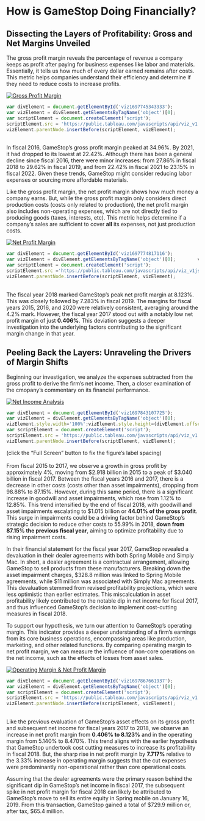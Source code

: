 # How is GameStop Doing Financially? {-}
## Dissecting the Layers of Profitability: Gross and Net Margins Unveiled {-}
The gross profit margin reveals the percentage of revenue a company keeps as profit after paying for business expenses like labor and materials. Essentially, it tells us how much of every dollar earned  remains after costs. This metric helps companies understand their efficiency and determine if they need to reduce costs to increase profits. 

<div class='tableauPlaceholder' id='viz1697745343333' style='position: relative'><noscript><a href='#'><img alt='Gross Profit Margin ' src='https:&#47;&#47;public.tableau.com&#47;static&#47;images&#47;st&#47;stock_project&#47;GrossProfitMargin&#47;1_rss.png' style='border: none' /></a></noscript><object class='tableauViz'  style='display:none;'><param name='host_url' value='https%3A%2F%2Fpublic.tableau.com%2F' /> <param name='embed_code_version' value='3' /> <param name='site_root' value='' /><param name='name' value='stock_project&#47;GrossProfitMargin' /><param name='tabs' value='no' /><param name='toolbar' value='yes' /><param name='static_image' value='https:&#47;&#47;public.tableau.com&#47;static&#47;images&#47;st&#47;stock_project&#47;GrossProfitMargin&#47;1.png' /> <param name='animate_transition' value='yes' /><param name='display_static_image' value='yes' /><param name='display_spinner' value='yes' /><param name='display_overlay' value='yes' /><param name='display_count' value='yes' /><param name='language' value='en-US' /><param name='filter' value='publish=yes' /></object></div> 

```js
var divElement = document.getElementById('viz1697745343333');                    
var vizElement = divElement.getElementsByTagName('object')[0];                    vizElement.style.width='100%';vizElement.style.height=(divElement.offsetWidth*0.75)+'px';     
var scriptElement = document.createElement('script');                    
scriptElement.src = 'https://public.tableau.com/javascripts/api/viz_v1.js';                    
vizElement.parentNode.insertBefore(scriptElement, vizElement);                
```
\
In fiscal 2016, GameStop's gross profit margin peaked at 34.96%. By 2021, it had dropped to its lowest at 22.42%. Although there has been a general decline since fiscal 2016, there were minor increases: from 27.86% in fiscal 2018 to 29.62% in fiscal 2019, and from 22.42% in fiscal 2021 to 23.15% in fiscal 2022. Given these trends, GameStop might consider reducing labor expenses or sourcing more affordable materials. 

Like the gross profit margin, the net profit margin shows how much money a company earns. But, while the gross profit margin only considers direct production costs (costs only related to production), the net profit margin also includes non-operating expenses, which are not directly tied to producing goods (taxes, interests, etc). This metric helps determine if a company's sales are sufficient to cover **all** its expenses, not just production costs. 

<div class='tableauPlaceholder' id='viz1697774817116' style='position: relative'><noscript><a href='#'><img alt='Net Profit Margin  ' src='https:&#47;&#47;public.tableau.com&#47;static&#47;images&#47;st&#47;stock_project&#47;NetProfitMargin&#47;1_rss.png' style='border: none' /></a></noscript><object class='tableauViz'  style='display:none;'><param name='host_url' value='https%3A%2F%2Fpublic.tableau.com%2F' /> <param name='embed_code_version' value='3' /> <param name='site_root' value='' /><param name='name' value='stock_project&#47;NetProfitMargin' /><param name='tabs' value='no' /><param name='toolbar' value='yes' /><param name='static_image' value='https:&#47;&#47;public.tableau.com&#47;static&#47;images&#47;st&#47;stock_project&#47;NetProfitMargin&#47;1.png' /> <param name='animate_transition' value='yes' /><param name='display_static_image' value='yes' /><param name='display_spinner' value='yes' /><param name='display_overlay' value='yes' /><param name='display_count' value='yes' /><param name='language' value='en-US' /><param name='filter' value='publish=yes' /></object></div>  

```js
var divElement = document.getElementById('viz1697774817116');         
var vizElement = divElement.getElementsByTagName('object')[0];        vizElement.style.width='100%';vizElement.style.height=(divElement.offsetWidth*0.75)+'px';       
var scriptElement = document.createElement('script');                 
scriptElement.src ='https://public.tableau.com/javascripts/api/viz_v1js';                 
vizElement.parentNode.insertBefore(scriptElement, vizElement);
```
\
The fiscal year 2018 marked GameStop's peak net profit margin at 8.123%. This was closely followed by 7.283% in fiscal 2019. The margins for fiscal years 2015, 2016, and 2020 were relatively consistent, averaging around the 4.2% mark. However, the fiscal year 2017 stood out with a notably low net profit margin of just **0.406%**. This deviation suggests a deeper investigation into the underlying factors contributing to the significant margin change in that year.

## Peeling Back the Layers: Unraveling the Drivers of Margin Shifts {-}

Beginning our investigation, we analyze the expenses subtracted from the gross profit to derive the firm's net income. Then, a closer examination of the cmopany's commentary on its financial performance.

<div class='tableauPlaceholder' id='viz1697843107725' style='position: relative'><noscript><a href='#'><img alt='Net Income Analysis ' src='https:&#47;&#47;public.tableau.com&#47;static&#47;images&#47;st&#47;stock_project&#47;NetIncomeAnalysis&#47;1_rss.png' style='border: none' /></a></noscript><object class='tableauViz'  style='display:none;'><param name='host_url' value='https%3A%2F%2Fpublic.tableau.com%2F' /> <param name='embed_code_version' value='3' /> <param name='site_root' value='' /><param name='name' value='stock_project&#47;NetIncomeAnalysis' /><param name='tabs' value='no' /><param name='toolbar' value='yes' /><param name='static_image' value='https:&#47;&#47;public.tableau.com&#47;static&#47;images&#47;st&#47;stock_project&#47;NetIncomeAnalysis&#47;1.png' /> <param name='animate_transition' value='yes' /><param name='display_static_image' value='yes' /><param name='display_spinner' value='yes' /><param name='display_overlay' value='yes' /><param name='display_count' value='yes' /><param name='language' value='en-US' /><param name='filter' value='publish=yes' /></object></div>

```js
var divElement = document.getElementById('viz1697843107725');                    
var vizElement = divElement.getElementsByTagName('object')[0];                    
vizElement.style.width='100%';vizElement.style.height=(divElement.offsetWidth*0.75)+'px';                    
var scriptElement = document.createElement('script');                    
scriptElement.src = 'https://public.tableau.com/javascripts/api/viz_v1.js';                    
vizElement.parentNode.insertBefore(scriptElement, vizElement);                
```
(click the "Full Screen" button to fix the figure's label spacing)
\
\
From fiscal 2015 to 2017, we observe a growth in gross profit by approximately 4%, moving from $2.918 billion in 2015 to a peak of $3.040 billion in fiscal 2017. Between the fiscal years 2016 and 2017, there is a decrease in other costs (costs other than asset impairments), dropping from 98.88% to 87.15%. However, during this same period, there is a significant increase in goodwill and asset impairments, which rose from 1.12% to 12.85%. This trend intensified by the end of fiscal 2018, with goodwill and asset impairments escalating to $1.015 billion or **44.01% of the gross profit**. This surge in impairments could be a driving factor behind GameStop's strategic decision to reduce other costs to 55.99% in 2018, **down from 87.15% the previous fiscal year**, aiming to optimize profitability due to rising impairment costs. 

In their financial statement for the fiscal year 2017, GameStop revealed a devaluation in their dealer agreements with both Spring Mobile and Simply Mac. In short, a dealer agreement is a contractual arrangement, allowing GameStop to sell products from these manufacturers. Breaking down the asset impairment charges, $328.8 million was linked to Spring Mobile agreements, while $11 million was associated with Simply Mac agreements. This devaluation stemmed from revised profitability projections, which were less optimistic than earlier estimates. This miscalculation in asset profitability likely contributed to the notable dip in net income for fiscal 2017, and thus influenced GameStop's decision to implement cost-cutting measures in fiscal 2018.

To support our hypothesis, we turn our attention to GameStop's operating margin. This indicator provides a deeper understanding of a firm's earnings from its core business operations, encompassing areas like production, marketing, and other related functions. By comparing operating margin to net profit margin, we can measure the influence of non-core operations on the net income, such as the effects of losses from asset sales. 

<div class='tableauPlaceholder' id='viz1697867661937' style='position: relative'><noscript><a href='#'><img alt='Operating Margin &amp; Net Profit Margin ' src='https:&#47;&#47;public.tableau.com&#47;static&#47;images&#47;st&#47;stock_project&#47;OperatingMarginNetProfitMargin&#47;1_rss.png' style='border: none' /></a></noscript><object class='tableauViz'  style='display:none;'><param name='host_url' value='https%3A%2F%2Fpublic.tableau.com%2F' /> <param name='embed_code_version' value='3' /> <param name='site_root' value='' /><param name='name' value='stock_project&#47;OperatingMarginNetProfitMargin' /><param name='tabs' value='no' /><param name='toolbar' value='yes' /><param name='static_image' value='https:&#47;&#47;public.tableau.com&#47;static&#47;images&#47;st&#47;stock_project&#47;OperatingMarginNetProfitMargin&#47;1.png' /> <param name='animate_transition' value='yes' /><param name='display_static_image' value='yes' /><param name='display_spinner' value='yes' /><param name='display_overlay' value='yes' /><param name='display_count' value='yes' /><param name='language' value='en-US' /><param name='filter' value='publish=yes' /></object></div>

```js
var divElement = document.getElementById('viz1697867661937');                    
var vizElement = divElement.getElementsByTagName('object')[0];                    vizElement.style.width='100%';vizElement.style.height=(divElement.offsetWidth*0.75)+'px';                    
var scriptElement = document.createElement('script');                    
scriptElement.src = 'https://public.tableau.com/javascripts/api/viz_v1.js';                    
vizElement.parentNode.insertBefore(scriptElement, vizElement);                
```
\
Like the previous evaluation of GameStop's asset effects on its gross profit and subsequent net income for fiscal years 2017 to 2018, we observe an increase in net profit margin from **0.406% to 8.123%** and in the operating margin from 5.140% to 8.470%. This trend aligns with the earlier hypothesis that GameStop undertook cost cutting measures to increase its profitability in fiscal 2018. But, the sharp rise in net profit margin by **7.717%** relative to the 3.33% increase in operating margin suggests that the cut expenses were predominantly non-operational rather than core operational costs. 

Assuming that the dealer agreements were the primary reason behind the significant dip in GameStop's net income in fiscal 2017, the subsequent spike in net profit margin for fiscal 2018 can likely be attributed to GameStop's move to sell its entire equity in Spring mobile on January 16, 2019. From this transaction, GameStop gained a total of $729.9 million or, after tax, $65.4 million. 
